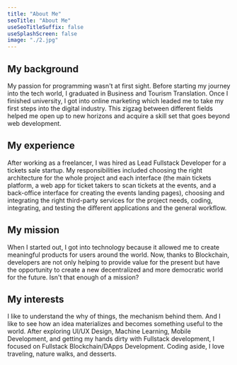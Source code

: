 ```yaml
---
title: "About Me"
seoTitle: "About Me"
useSeoTitleSuffix: false
useSplashScreen: false
image: "./2.jpg"
---
```


## My background

My passion for programming wasn't at first sight.
Before starting my journey into the tech world, I graduated in Business and Tourism Translation.
Once I finished university, I got into online marketing which leaded me to take my first steps into the digital industry.
This zigzag between different fields helped me open up to new horizons and acquire a skill set that goes beyond web development.

## My experience

After working as a freelancer, I was hired as Lead Fullstack Developer for a tickets sale startup. My responsibilities included choosing the right architecture for the whole project and each interface (the main tickets platform, a web app for ticket takers to scan tickets at the events, and a back-office interface for creating the events landing pages), choosing and integrating the right third-party services for the project needs, coding, integrating, and testing the different applications and the general workflow.

## My mission

When I started out, I got into technology because it allowed me to create meaningful products for users around the world.
Now, thanks to Blockchain, developers are not only helping to provide value for the present but have the opportunity to create a new decentralized and more democratic world for the future.
Isn't that enough of a mission?

## My interests

I like to understand the why of things, the mechanism behind them.
And I like to see how an idea materializes and becomes something useful to the world.
After exploring UI/UX Design, Machine Learning, Mobile Development, and getting my hands dirty with Fullstack development, I focused on Fullstack Blockchain/DApps Development.
Coding aside, I love traveling, nature walks, and desserts.

